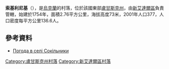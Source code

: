 {{coord|48|44|46|N|38|52|7|E|scale:100000|display=title}}

'''索基利尼基'''（{{lang-uk|Сокільники}}），是[[烏克蘭|烏克蘭]]的村落，位於該國東部[[盧甘斯克州|盧甘斯克州]]，由[[新艾達爾區|新艾達爾區]]負責管轄，始建於1754年，面積2.76平方公里，海拔高度73米，2001年人口377，人口密度每平方公里136.6人。

==參考資料==
* [http://weather.in.ua/ua/lyganskaja/24370 Погода в селі Сокільники] {{Wayback|url=http://weather.in.ua/ua/lyganskaja/24370 |date=20111220024256 }}

{{DEFAULTSORT:Сокільники}}
[[Category:盧甘斯克州村落|Category:盧甘斯克州村落]]
[[Category:新艾達爾區村落|Category:新艾達爾區村落]]


{{Luhansk-geo-stub}}